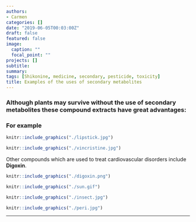 ```yaml
---
authors:
- Carmen
categories: []
date: "2019-06-05T00:03:00Z"
draft: false
featured: false
image:
  caption: ""
  focal_point: ""
projects: []
subtitle: 
summary: 
tags: [Shikonine, medicine, secondary, pesticide, toxicity]
title: Examples of the uses of secondary metabolites
---
```


### Although plants may survive without the use of secondary metabolites these compound extracts have great advantages:    

### For example  

```r
knitr::include_graphics("./lipstick.jpg")
```  

```r
knitr::include_graphics("./vincristine.jpg")
```  

Other compounds which are used to treat cardiovascular disorders include **Digoxin**.  

```r
knitr::include_graphics("./digoxin.png")
```  

```r
knitr::include_graphics("./sun.gif")
```  

```r
knitr::include_graphics("./insect.jpg")
``` 

```r
knitr::include_graphics("./peri.jpg")
``` 

__________________________________________________________________________

 
